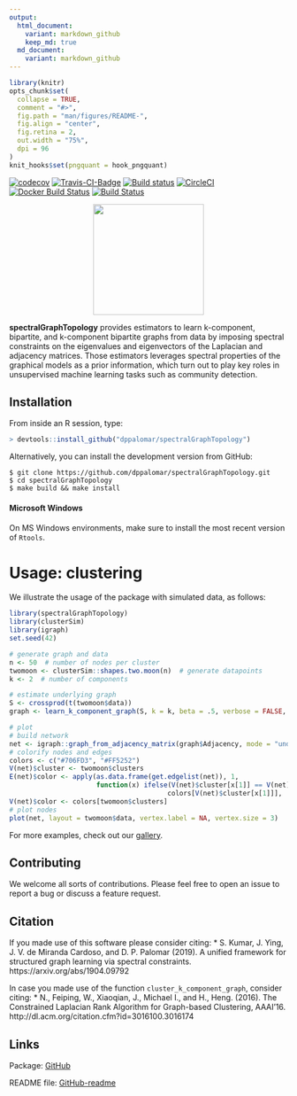 ```yaml
---
output:
  html_document:
    variant: markdown_github
    keep_md: true
  md_document:
    variant: markdown_github
---
```


<!-- README.md is generated from README.Rmd. Please edit that file -->

```r
library(knitr)
opts_chunk$set(
  collapse = TRUE,
  comment = "#>",
  fig.path = "man/figures/README-",
  fig.align = "center",
  fig.retina = 2,
  out.width = "75%",
  dpi = 96
)
knit_hooks$set(pngquant = hook_pngquant)
```
[![codecov](https://codecov.io/gh/mirca/spectralGraphTopology/branch/master/graph/badge.svg)](https://codecov.io/gh/mirca/spectralGraphTopology)
[![Travis-CI-Badge](https://travis-ci.org/mirca/spectralGraphTopology.svg?branch=master)](https://travis-ci.org/mirca/spectralGraphTopology)
[![Build status](https://ci.appveyor.com/api/projects/status/u2kjm37vvr0ji5v6/branch/master?svg=true)](https://ci.appveyor.com/project/mirca/spectralgraphtopology/branch/master)
[![CircleCI](https://circleci.com/gh/mirca/spectralGraphTopology.svg?style=svg)](https://circleci.com/gh/mirca/spectralGraphTopology)
[![Docker Build Status](https://img.shields.io/docker/cloud/build/mirca/spectralgraphtopology.svg)](https://hub.docker.com/r/mirca/spectralgraphtopology/)
[![Build Status](https://dev.azure.com/jvmirca/spectralGraphTopology/_apis/build/status/mirca.spectralGraphTopology?branchName=master)](https://dev.azure.com/jvmirca/spectralGraphTopology/_build/latest?definitionId=1&branchName=master)

<p align="center">
  <img width = "200" src="./benchmarks/clusters/code/animation/circles3_reduced.gif"/>
</p>

**spectralGraphTopology** provides estimators to learn k-component, bipartite,
and k-component bipartite graphs from data by imposing spectral constraints
on the eigenvalues and eigenvectors of the Laplacian and adjacency matrices.
Those estimators leverages spectral properties of the graphical models as a
prior information, which turn out to play key roles in unsupervised machine
learning tasks such as community detection.

## Installation

From inside an R session, type:
```r
> devtools::install_github("dppalomar/spectralGraphTopology")
```

Alternatively, you can install the development version from GitHub:
```
$ git clone https://github.com/dppalomar/spectralGraphTopology.git
$ cd spectralGraphTopology
$ make build && make install
```

#### Microsoft Windows
On MS Windows environments, make sure to install the most recent version of ``Rtools``.

# Usage: clustering
We illustrate the usage of the package with simulated data, as follows:
```r
library(spectralGraphTopology)
library(clusterSim)
library(igraph)
set.seed(42)

# generate graph and data
n <- 50  # number of nodes per cluster
twomoon <- clusterSim::shapes.two.moon(n)  # generate datapoints
k <- 2  # number of components

# estimate underlying graph
S <- crossprod(t(twomoon$data))
graph <- learn_k_component_graph(S, k = k, beta = .5, verbose = FALSE, abstol = 1e-3)

# plot
# build network
net <- igraph::graph_from_adjacency_matrix(graph$Adjacency, mode = "undirected", weighted = TRUE)
# colorify nodes and edges
colors <- c("#706FD3", "#FF5252")
V(net)$cluster <- twomoon$clusters
E(net)$color <- apply(as.data.frame(get.edgelist(net)), 1,
                      function(x) ifelse(V(net)$cluster[x[1]] == V(net)$cluster[x[2]],
                                        colors[V(net)$cluster[x[1]]], '#000000'))
V(net)$color <- colors[twomoon$clusters]
# plot nodes
plot(net, layout = twomoon$data, vertex.label = NA, vertex.size = 3)
```

For more examples, check out our [gallery](https://mirca.github.io/spectralGraphTopology).

## Contributing
We welcome all sorts of contributions. Please feel free to open an issue
to report a bug or discuss a feature request.

## Citation
If you made use of this software please consider citing:
* S. Kumar, J. Ying, J. V. de Miranda Cardoso, and D. P. Palomar (2019). A unified framework
  for structured graph learning via spectral constraints. https://arxiv.org/abs/1904.09792

In case you made use of the function `cluster_k_component_graph`, consider citing:
* N., Feiping, W., Xiaoqian, J., Michael I., and H., Heng. (2016).
  The Constrained Laplacian Rank Algorithm for Graph-based Clustering,
  AAAI'16. http://dl.acm.org/citation.cfm?id=3016100.3016174

## Links
Package: [GitHub](https://github.com/dppalomar/spectralGraphTopology)

README file: [GitHub-readme](https://rawgit.com/dppalomar/spectralGraphTopology/master/README.html)
